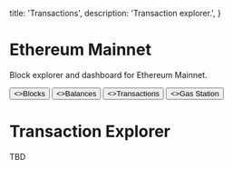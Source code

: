 
  title: 'Transactions',
  description:
    'Transaction explorer.',
}

<HeroPattern />

# Ethereum Mainnet

Block explorer and dashboard for Ethereum Mainnet.

<div className="not-prose mb-16 mt-6 flex gap-3">
  <Button href="/blocks" variant="outline">
    <>Blocks</>
  </Button>
  <Button href="/balances" variant="outline">
    <>Balances</>
  </Button>
  <Button href="/transactions" >
    <>Transactions</>
  </Button>
  <Button href="/gas" variant="outline">
    <>Gas Station</>
  </Button>
</div>

# Transaction Explorer

TBD